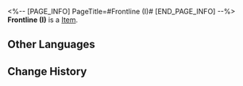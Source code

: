 <%-- [PAGE_INFO]
PageTitle=#Frontline (I)#
[END_PAGE_INFO] --%>
{{Item Infobox
|id          = 252349
|image       = Item Frontline (I).png{{subst:void|<!--$UPLOAD:<<SpriteOutput/Quest/PlanetFes/SwapCardPic/SwapCardPiece/2002_1.png>-<Item Frontline (I).png>-<Item Icons>>-->}}
|type        = 
|invCategory = 
|rarity      = 5
|effect      = 
|description = Complete a Memory Card set to gain buffs.
}}
{{Description|The trailblazing memories deep in your mind will provide inspiration to the game once you recall it in full.}}
'''Frontline (I)''' is a [[Item]].

==Other Languages==
{{Other Languages
|en   = Frontline (I)
|zhs  = 禁区前线-Ⅰ
|zht  = 禁區前線-Ⅰ
|ja   = 禁区前線-I
|ko   = 금지구역 전방-Ⅰ
|es   = El Frente&nbsp;I
|fr   = Ligne de front (I)
|ru   = Передовая Запретной зоны I
|th   = แนวหน้าเขตหวงห้าม I
|vi   = Tiền Tuyến Cấm Địa-I
|de   = Frontlinie (I)
|id   = Garis Depan Daerah Terlarang I
|pt   = Linha de Frente (I)
}}

==Change History==
{{Change History|3.2}}